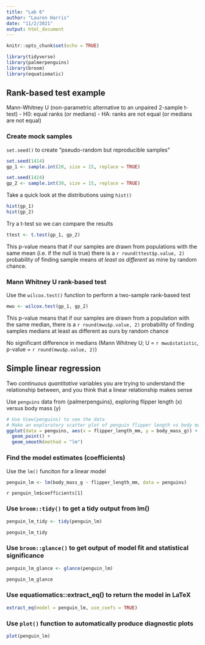 ```yaml
---
title: "Lab 6"
author: "Lauren Harris"
date: "11/2/2021"
output: html_document
---
```


```r
knitr::opts_chunk$set(echo = TRUE)

library(tidyverse)
library(palmerpenguins)
library(broom)
library(equatiomatic)
```

## Rank-based test example

Mann-Whitney U (non-parametric alternative to an unpaired 2-sample t-test)
- H0: equal ranks (or medians)
- HA: ranks are not equal (or medians are not equal)

### Create mock samples

`set.seed()` to create "pseudo-random but reproducible samples"
```r
set.seed(1414)
gp_1 <- sample.int(20, size = 15, replace = TRUE)

set.seed(1424)
gp_2 <- sample.int(30, size = 15, replace = TRUE)
```

Take a quick look at the distributions using `hist()`

```r
hist(gp_1)
hist(gp_2)
```

Try a t-test so we can compare the results
```r
ttest <- t.test(gp_1, gp_2)
```

This p-value means that if our samples are drawn from populations with the same mean (i.e. if the null is true) there is a `r round(ttest$p.value, 2)` probability of finding sample means *at least as different* as mine by random chance.

### Mann Whitney U rank-based test

Use the `wilcox.test()` function to perform a two-sample rank-based test
```r
mwu <- wilcox.test(gp_1, gp_2)
```
This p-value means that if our samples are drawn from a population with the same median, there is a `r round(mwu$p.value, 2)` probability of finding samples medians at least as different as ours by random chance

No significant difference in medians (Mann Whitney U; U = `r mwu$statistic`, p-value = `r round(mwu$p.value, 2)`)

## Simple linear regression

Two *continuous quantitative* variables you are trying to understand the relationship between, and you think that a linear relationship makes sense

Use `penguins` data from {palmerpenguins}, exploring flipper length (x) versus body mass (y)

```r
# Use View(penguins) to see the data
# Make an exploratory scatter plot of penguin flipper length vs body mass 
ggplot(data = penguins, aes(x = flipper_length_mm, y = body_mass_g)) +
  geom_point() +
  geom_smooth(method = "lm")
```

### Find the model estimates (coefficients)

Use the `lm()` funciton for a linear model
```r
penguin_lm <- lm(body_mass_g ~ flipper_length_mm, data = penguins)
```

`r penguin_lm$coefficients[1]`

### Use `broom::tidy()` to get a tidy output from lm()
```r
penguin_lm_tidy <- tidy(penguin_lm)

penguin_lm_tidy
```

### Use `broom::glance()` to get output of model fit and statistical significance
```r
penguin_lm_glance <- glance(penguin_lm)

penguin_lm_glance
```

### Use equatiomatics::extract_eq() to return the model in LaTeX

```r
extract_eq(model = penguin_lm, use_coefs = TRUE)
```

### Use `plot()` function to automatically produce diagnostic plots

```r
plot(penguin_lm)
```

